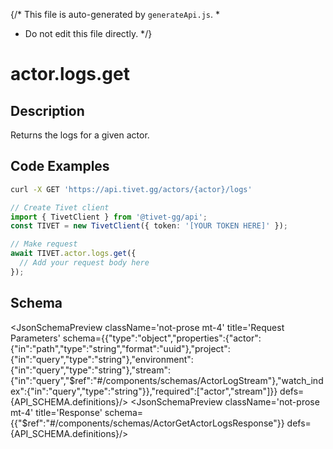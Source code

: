 {/* This file is auto-generated by `generateApi.js`.
  *
  * Do not edit this file directly.
  */}


# actor.logs.get

## Description
Returns the logs for a given actor.

## Code Examples

<CodeGroup title='Request' tag='GET' label='https://api.tivet.gg/actors/{actor}/logs'>

```bash {{ "title": "cURL" }}
curl -X GET 'https://api.tivet.gg/actors/{actor}/logs'
```

```ts
// Create Tivet client
import { TivetClient } from '@tivet-gg/api';
const TIVET = new TivetClient({ token: '[YOUR TOKEN HERE]' });

// Make request
await TIVET.actor.logs.get({
  // Add your request body here
});
```

</CodeGroup>

## Schema
<JsonSchemaPreview className='not-prose mt-4' title='Request Parameters' schema={{"type":"object","properties":{"actor":{"in":"path","type":"string","format":"uuid"},"project":{"in":"query","type":"string"},"environment":{"in":"query","type":"string"},"stream":{"in":"query","$ref":"#/components/schemas/ActorLogStream"},"watch_index":{"in":"query","type":"string"}},"required":["actor","stream"]}} defs={API_SCHEMA.definitions}/>
<JsonSchemaPreview className='not-prose mt-4' title='Response' schema={{"$ref":"#/components/schemas/ActorGetActorLogsResponse"}} defs={API_SCHEMA.definitions}/>
